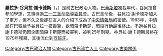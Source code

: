 {{Infobox person
| birthname        = Rolando Cubela Secades
| image       = Rolando Cubela Secades.jpg
| alt         =
| caption     =
| birth_date  = {{Birth year and age|1932}}
| birth_place = [[古巴|古巴]][[西恩富戈斯|西恩富戈斯]]
| death_date  = 
| death_place = 
| notable_works =
| education   = 
| occupation  =[[軍人|軍人]]
}}

'''羅拉多·谷貝拉·謝卡德斯'''（{{lang-es|'''Rolando Cubela Secades'''}}，{{bd|1932年|||}}）是前古巴政治人物。[[巴蒂斯塔|巴蒂斯塔]]獨裁年代，谷貝拉曾參加學運，又領導過[[三一三革命指導委員會|三一三革命指導委員會]]。古巴革命後，谷貝拉·謝卡德斯加入了軍方，但不久之後卻在友人的介紹下成為了[[中央情報局|中央情報局]]的密使。1963年，中情局在[[巴黎|巴黎]]給予谷貝拉一枝毒筆，欲暗殺[[卡斯楚|卡斯楚]]，暗殺行動最後終止。不過谷貝拉·謝卡德斯仍因企圖暗殺卡斯楚而被審判，被判25年刑期。谷貝拉·謝卡德斯最終在1979年獲釋，其後流亡到[[西班牙|西班牙]]。

{{DEFAULTSORT:Cubela Secades, Rolando}}

[[Category:古巴政治人物|Category:古巴政治人物]]
[[Category:古巴流亡人士|Category:古巴流亡人士]]
[[Category:古美關係|Category:古美關係]]